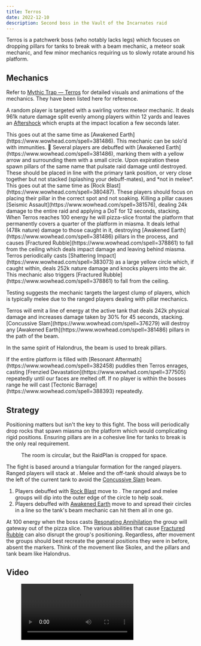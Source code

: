 ```yaml
---
title: Terros
date: 2022-12-10
description: Second boss in the Vault of the Incarnates raid
---
```


Terros is a patchwerk boss (who notably lacks legs) which focuses on dropping pillars for tanks to break with a beam mechanic, a meteor soak mechanic, and few minor mechanics requiring us to slowly rotate around his platform.

## Mechanics

Refer to [Mythic Trap — Terros](https://www.mythictrap.com/en/vault/terros/heroic) for detailed visuals and animations of the mechanics. They have been listed here for reference.

<Mechanic id={380487} name="Rock Blast" caption="Split-meteor mechanic">

A random player is targeted with a swirling vortex meteor mechanic. It deals 961k nature damage
split evenly among players within 12 yards and leaves an [Aftershock](https://www.wowhead.com/spell=386400) which erupts at the impact location a few seconds later.

<Alert type="warning">
  This goes out at the same time as [Awakened Earth](https://www.wowhead.com/spell=381486).
</Alert>
<Alert>This mechanic can be solo'd with immunities. 🐢</Alert>

</Mechanic>

<Mechanic id={381486} name="Awakened Earth" caption="Pillars">
  Several players are debuffed with [Awakened Earth](https://www.wowhead.com/spell=381486), marking them with a yellow arrow and surrounding them with a small circle. Upon expiration these spawn pillars of the same name that pulsate raid damage until destroyed. These should be placed in line with the primary tank position, or very close together but not stacked (splashing your debuff-mates), and *not in melee*.

  <Alert type="warning">
  This goes out at the same time as [Rock Blast](https://www.wowhead.com/spell=380487). These players should focus on placing their pillar in the correct spot and not soaking.
</Alert>
</Mechanic>

<Mechanic id={381576} name="Seismic Assault" caption="Pillar-dying DoT">
  Killing a pillar causes [Seismic Assault](https://www.wowhead.com/spell=381576), dealing 24k
  damage to the entire raid and applying a DoT for 12 seconds, stacking.
</Mechanic>

<Mechanic id={377166} name="Resonating Annihilation" caption="Pizza-slice Frontal">
  When Terros reaches 100 energy he will pizza-slice frontal the platform that permanently covers a
  quarter of the platform in miasma. It deals lethal (478k nature) damage to those caught in it,
  destroying [Awakened Earth](https://www.wowhead.com/spell=381486) pillars in the process, and
  causes [Fractured Rubble](https://www.wowhead.com/spell=378861) to fall from the ceiling which
  deals impact damage and leaving behind miasma.
</Mechanic>

<Mechanic id={383073} name="Shattering Impact" caption="Swirly on Largest Player Clump">
  Terros periodically casts [Shattering Impact](https://www.wowhead.com/spell=383073) as a large yellow circle which, if caught within, deals 252k nature damage and knocks players into the air. This mechanic also triggers [Fractured Rubble](https://www.wowhead.com/spell=378861) to fall from the ceiling.

Testing suggests the mechanic targets the largest clump of players, which is typically melee due to the ranged players dealing with pillar mechanics.

</Mechanic>

<Mechanic id={376279} name="Concussive Slam" caption="Tank Laser Beam">
  Terros will emit a line of energy at the active tank that deals 242k physical damage and increases damage taken by 30% for 45 seconds, stacking. [Concussive Slam](https://www.wowhead.com/spell=376279) will destroy any [Awakened Earth](https://www.wowhead.com/spell=381486) pillars in the path of the beam.

In the same spirit of Halondrus, the beam is used to break pillars.

</Mechanic>

<Mechanic id={377505} name="Frenzied Devastation" caption="Soft Enrage">
  If the entire platform is filled with [Resonant Aftermath](https://www.wowhead.com/spell=382458)
  puddles then Terros enrages, casting [Frenzied Devastation](https://www.wowhad.com/spell=377505)
  repeatedly until our faces are melted off.
</Mechanic>

<Mechanic id={388393} name="Tectonic Barrage" caption="Lonely Boss Screeching">
  If no player is within the bosses range he will cast [Tectonic
  Barrage](https://www.wowhead.com/spell=388393) repeatedly.
</Mechanic>

## Strategy

Positioning matters but isn't the key to this fight. The boss will periodically drop rocks that spawn miasma on the platform which would complicating rigid positions. Ensuring pillars are in a cohesive line for tanks to break is the only real requirement.

<figure>
  <ProseImage src="/images/strategies/vault/terros-rp-1.jpg" width="1394" height="500" alt="" />
  <figcaption>The room is circular, but the RaidPlan is cropped for space.</figcaption>
</figure>

The fight is based around a triangular formation for the ranged players. Ranged players will stack at <Marker type="diamond" />. Melee and the off-tank should always be to the left of the current tank to avoid the [Concussive Slam](https://www.wowhead.com/spell=376279) beam.

1. Players debuffed with [Rock Blast](https://www.wowhead.com/spell=380487) move to <Marker type="star" />. The ranged and melee groups will dip into the outer edge of the circle to help soak.
2. Players debuffed with [Awakened Earth](https://www.wowhead.com/spell=381486) move to <Marker type="skull" /> and spread their circles in a line so the tank's beam mechanic can hit them all in one go.

At 100 energy when the boss casts [Resonating Annihilation](https://www.wowhead.com/spell=377166) the group will gateway out of the pizza slice. The various abilities that cause [Fractured Rubble](https://www.wowhead.com/spell=378861) can also disrupt the group's positioning. Regardless, after movement the groups should best recreate the general positions they were in before, absent the markers. Think of the movement like Skolex, and the pillars and tank beam like Halondrus.

## Video

<figure>
  <Video src="https://www.youtube.com/watch?v=3koEFj75lkQ" />
  <figcaption>
    The video does not show the players placing or breaking pillars in a consistent pattern. The
    specifics of movement and positioning are not important, just get a feel for what the mechanics
    look like.
  </figcaption>
</figure>
